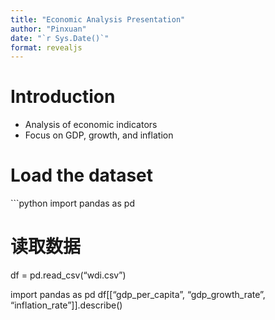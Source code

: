 ```yaml
---
title: "Economic Analysis Presentation"
author: "Pinxuan"
date: "`r Sys.Date()`"
format: revealjs
---
```


# Introduction
- Analysis of economic indicators
- Focus on GDP, growth, and inflation

# Load the dataset
```python
import pandas as pd

# 读取数据
df = pd.read_csv("wdi.csv")

import pandas as pd
df[["gdp_per_capita", "gdp_growth_rate", "inflation_rate"]].describe()
